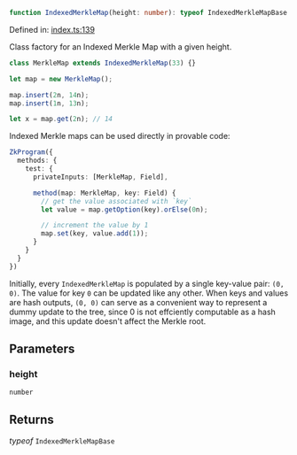 ```ts
function IndexedMerkleMap(height: number): typeof IndexedMerkleMapBase
```

Defined in: [index.ts:139](https://github.com/o1-labs/o1js/blob/46b9772d07785397c4bd76a102bc9f6730d321bb/src/index.ts#L139)

Class factory for an Indexed Merkle Map with a given height.

```ts
class MerkleMap extends IndexedMerkleMap(33) {}

let map = new MerkleMap();

map.insert(2n, 14n);
map.insert(1n, 13n);

let x = map.get(2n); // 14
```

Indexed Merkle maps can be used directly in provable code:

```ts
ZkProgram({
  methods: {
    test: {
      privateInputs: [MerkleMap, Field],

      method(map: MerkleMap, key: Field) {
        // get the value associated with `key`
        let value = map.getOption(key).orElse(0n);

        // increment the value by 1
        map.set(key, value.add(1));
      }
    }
  }
})
```

Initially, every `IndexedMerkleMap` is populated by a single key-value pair: `(0, 0)`. The value for key `0` can be updated like any other.
When keys and values are hash outputs, `(0, 0)` can serve as a convenient way to represent a dummy update to the tree, since 0 is not
effciently computable as a hash image, and this update doesn't affect the Merkle root.

## Parameters

### height

`number`

## Returns

*typeof* `IndexedMerkleMapBase`
